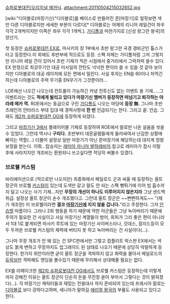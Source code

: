 [[슈퍼로봇대전/오리지널 메카닉]].
attachment:20110504215032652.jpg

[wiki:"디아블로(마장기신)"디아블로]를 베이스로 만들어진 준[마장기]로 얼핏보면 색만 다른 디아블로지만 세세한 부분이 다르다[* 디아블로는 어께의 리니어 레일건이 좌우 각각 2개씩이지만 이쪽은 좌우 각각 1개씩.]. [[가디폴]]과 마찬가지로 [신성 랑그란 왕국]의 양산기. 

첫 등장은 [[슈퍼로봇대전 EX]]로, 마사키의 장 1부에서 초반 랑그란 국경 경비군인 톨스가 타고 등장한다.이 외에도 후반부에 적으로도 등장. 스펙 자체는 가디폴처럼 그저 그렇지만 리니어 레일 건이 있어서 초반 기체가 적은 시점에서 중거리에서 그럭저럭 쓸수 있다. EX 한정으로 최강무기인 대공 미사일의 잔탄도 넉넉한 편이라 쓸 수 있을 것 같아 보이지만 디아블로의 대공 레이저에 모든 면에서 밀린다. 사실 후자는 EN을 60이나 처먹긴 하는데 디아블로의 주력 무기중 EN무기가 그것뿐이라...

LOE에선 나오긴 나오는데 컨트롤이 가능하긴 커녕 전투신도 없는 이벤트 용 기체.....그 이벤트라는 것도 '''적에게 발리고 있다가 마장기신 멤버가 등장하면 떠넘기고 퇴각하는 야라레 메카 역.''' ROE에서는 동급으로 구린 [[가디폴]]도 나오는 마당에 '''등장 無'''. 그나마 초반 츠레인의 안타라스 부대 입대 때 경력사항에 '''한 번''' 언급되기는 한다. 그리고 끝. 안습. 그래도 [[제2차 슈퍼로봇대전 OG]]에 등장하게 되었다.

그리고 [[마장기신 3]]에서 플레이어블 기체로 등장하여 ROE에서 말로만 나온 설움을 씻을 수 있었다. 그런데 역시나 '''구리다.''' 초반부터 데몬골렘들에게 둘러싸여서 난감한 상황에 빠지는 역할(...) 더불어 설정상 일반 마장기가 아닌 준마장기에 해당하는데 대지계 정령 보정을 받는다. 이뭐...탑승자는 [[레미아 자니아 발하레비아]].참고로 레미아가 잠시 이탈 후에 사라지지만 개조비는 환원되니 쓰고싶다면 적당히 써볼수 있겠다.


=== 브로웰 커스텀 ===
바리에이션으로 (적으로만 나오지만) 최종화에서 페일로드 군과 싸울 때 등장하는 올트 장군의 브로웰 [[커스텀]]이 있는데 도색만 같고 말도 안 되는 스펙 뻥튀기에 이어 빔 흡수까지 달고 나오는 사기 기체...지만 '''무장의 개선이 하나도 이루어지지 않은지라''' 그냥 샌드백 취급. 설정상 올트 장군이 손수 개조했다고. 그런데 올트 장군은 ~~뻔뻔하게도~~ "(제가 개조한) 이 브로웰이라면 '''결코 [[마장기신]]에 지지 않을 겁니다.'''"라고 주장한다. 그저 [[안습]]할 따름이다. 그러나 2회 행동을 하기 때문에 약한 아군들은 그냥 녹아버리기 때문에 주의가 필요한 건 사실이고 사실 마장기신 계열들이 방어, 회피가 그리 좋은 편이 아니라서 1대 1로 붙게되면 마사키 루트에 있는 마장기신 사이버스타나, 갓데스, 잠지드등이 모두 두꺼운 브로웰 커스텀의 체력에 버티지 못 하고 녹아버리는 건 사실이다(...). 

그나마 무장 개조가 안 돼 있는 건 SFC판에서만 그렇고 컴플리트 박스판 EX에서는 색상도 붉게 변하고 무장까지도 업그레이드 된 상태로 나오기 때문에 상당히 악랄하게 등장한다. 한가지 위안이라면 굳이 올트 장군을 격파하지 않고 화력을 몰아서 페일로드의 [[듀락실]]만 격파해도 엔딩을 볼수있기 때문에 무리해서 상대해줄 필요는 없다.

EX를 리메이크한 [[제2차 슈퍼로봇대전 OG]]에서도 브로웰 커스텀은 등장하는데 이렇게 까지 강해진 이유는 올트 장군이 단순히 돈을 무진장 쏟아 부어서 그렇다는 것이 밝혀졌다(...). 각 마장기신 캐릭터들과 재밌는 전용대사 까지 준비되어 있는데 프레시아 말로는 [[디아블로]] 보다 강하다고하며, 세니아가 말하길 [[에리얼 왕국]]의 부품도 사용되고 있다고 한다.
